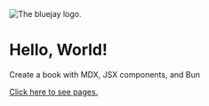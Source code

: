 
<img src="/bluejay/assets/icon.png" alt="The bluejay logo." />

# Hello, World!

Create a book with MDX, JSX components, and Bun

[Click here to see pages.](/bluejay/pages)

